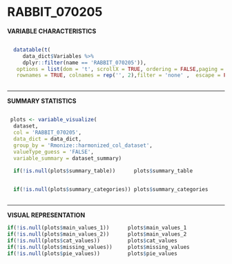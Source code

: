 # RABBIT\_070205{.unnumbered #var63}


**VARIABLE CHARACTERISTICS**

<div style= "display:flex; margin:auto" > 


```r

  
  datatable(t(
     data_dict$Variables %>%
     dplyr::filter(name == 'RABBIT_070205')),
   options = list(dom = 't', scrollX = TRUE, ordering = FALSE,paging = FALSE),
   rownames = TRUE, colnames = rep('', 2),filter = 'none' ,  escape = FALSE)

```

</div>



----------------------------------------------------------------------

**SUMMARY STATISTICS**

<div style= "display:flex; margin:auto" > 


```r

        
 plots <- variable_visualize(
  dataset,
  col = 'RABBIT_070205',
  data_dict = data_dict, 
  group_by = 'Rmonize::harmonized_col_dataset',
  valueType_guess = 'FALSE',
  variable_summary = dataset_summary)       
        
  if(!is.null(plots$summary_table))      plots$summary_table                  

```

</div>


<div style= "display:flex; margin:auto" > 


```r

        
  if(!is.null(plots$summary_categories)) plots$summary_categories             

```

</div>


---------------------------------------------------------------------

**VISUAL REPRESENTATION**

```r

        
if(!is.null(plots$main_values_1))      plots$main_values_1
if(!is.null(plots$main_values_2))      plots$main_values_2
if(!is.null(plots$cat_values))         plots$cat_values
if(!is.null(plots$missing_values))     plots$missing_values
if(!is.null(plots$pie_values))         plots$pie_values                       

```

